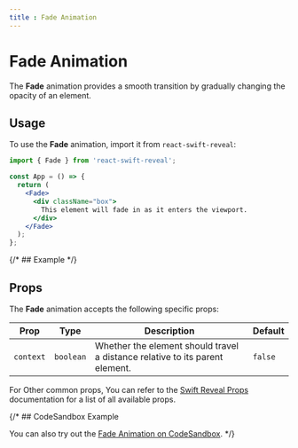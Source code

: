 ```yaml
---
title : Fade Animation
---
```

# Fade Animation


The **Fade** animation provides a smooth transition by gradually changing the opacity of an element.

## Usage

To use the **Fade** animation, import it from `react-swift-reveal`:

```jsx
import { Fade } from 'react-swift-reveal';

const App = () => {
  return (
    <Fade>
      <div className="box">
        This element will fade in as it enters the viewport.
      </div>
    </Fade>
  );
};
```

{/* ## Example */}


## Props

  
The **Fade** animation accepts the following specific props:

| Prop | Type | Description | Default |
| ---- | ---- | ----------- | ------- |
| `context` | `boolean` | Whether the element should travel a distance relative to its parent element. | `false` |


For Other common props, You can refer to the [Swift Reveal Props](/animations/props) documentation for a list of all available props.

{/* ## CodeSandbox Example

You can also try out the [Fade Animation on CodeSandbox](link-to-codesandbox). */}
